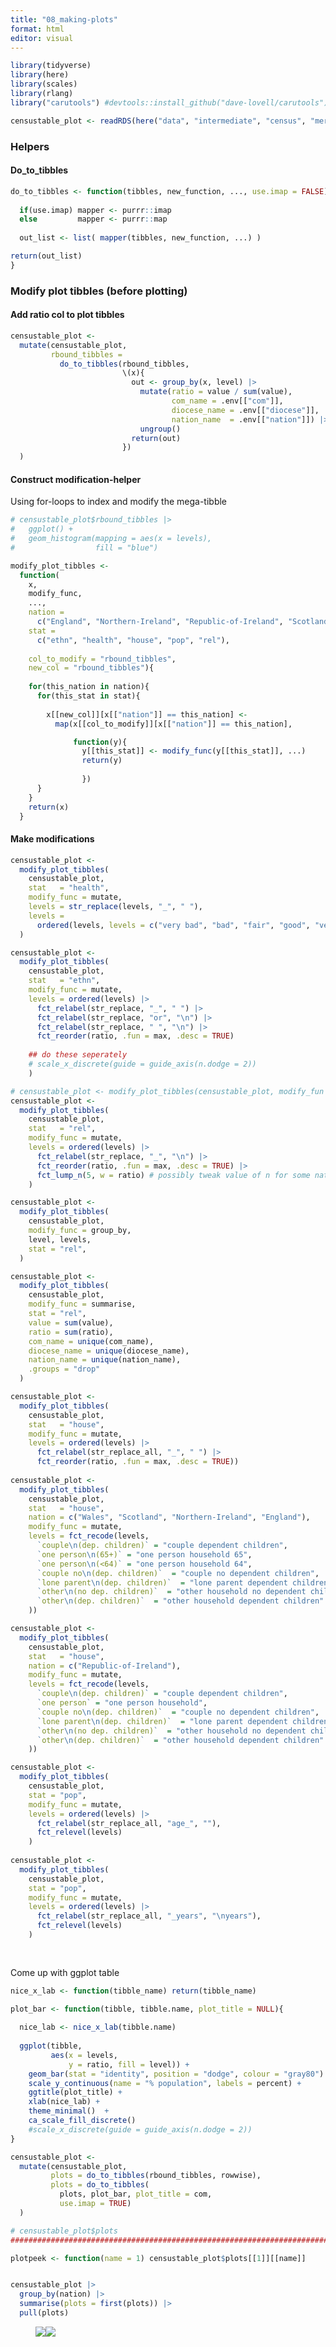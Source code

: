 ```yaml
---
title: "08_making-plots"
format: html
editor: visual
---
```


```r
library(tidyverse)
library(here)
library(scales)
library(rlang)
library("carutools") #devtools::install_github("dave-lovell/carutools")
```

```r
censustable_plot <- readRDS(here("data", "intermediate", "census", "merged-data", "05_census-data-pivot-longer_2022-11-16.RDS"))
```

### Helpers

#### Do_to_tibbles

```r
do_to_tibbles <- function(tibbles, new_function, ..., use.imap = FALSE){
  
  if(use.imap) mapper <- purrr::imap
  else         mapper <- purrr::map
  
  out_list <- list( mapper(tibbles, new_function, ...) )

return(out_list)
}
```

### Modify plot tibbles (before plotting)

#### Add ratio col to plot tibbles

```r
censustable_plot <- 
  mutate(censustable_plot,
         rbound_tibbles =
           do_to_tibbles(rbound_tibbles,
                         \(x){
                           out <- group_by(x, level) |> 
                             mutate(ratio = value / sum(value),
                                    com_name = .env[["com"]],
                                    diocese_name = .env[["diocese"]],
                                    nation_name  = .env[["nation"]]) |>
                             ungroup()
                           return(out)
                         })
  )
```

#### Construct modification-helper

Using for-loops to index and modify the mega-tibble

```r
# censustable_plot$rbound_tibbles |> 
#   ggplot() +
#   geom_histogram(mapping = aes(x = levels),
#                  fill = "blue")

modify_plot_tibbles <- 
  function(
    x,
    modify_func,
    ...,
    nation = 
      c("England", "Northern-Ireland", "Republic-of-Ireland", "Scotland", "Wales"),
    stat = 
      c("ethn", "health", "house", "pop", "rel"),
    
    col_to_modify = "rbound_tibbles",
    new_col = "rbound_tibbles"){
    
    for(this_nation in nation){
      for(this_stat in stat){
        
        x[[new_col]][x[["nation"]] == this_nation] <- 
          map(x[[col_to_modify]][x[["nation"]] == this_nation],

              function(y){
                y[[this_stat]] <- modify_func(y[[this_stat]], ...)
                return(y)
                
                })
      }
    }
    return(x)
  }
```

#### Make modifications

```r
censustable_plot <- 
  modify_plot_tibbles(
    censustable_plot,
    stat   = "health",
    modify_func = mutate,
    levels = str_replace(levels, "_", " "),
    levels = 
      ordered(levels, levels = c("very bad", "bad", "fair", "good", "very good"))
  )

censustable_plot <- 
  modify_plot_tibbles(
    censustable_plot,
    stat   = "ethn",
    modify_func = mutate,
    levels = ordered(levels) |> 
      fct_relabel(str_replace, "_", " ") |> 
      fct_relabel(str_replace, "or", "\n") |> 
      fct_relabel(str_replace, " ", "\n") |> 
      fct_reorder(ratio, .fun = max, .desc = TRUE) 
    
    ## do these seperately
    # scale_x_discrete(guide = guide_axis(n.dodge = 2))
    )

# censustable_plot <- modify_plot_tibbles(censustable_plot, modify_fun = ungroup)
censustable_plot <- 
  modify_plot_tibbles(
    censustable_plot,
    stat   = "rel",
    modify_func = mutate,
    levels = ordered(levels) |> 
      fct_relabel(str_replace, "_", "\n") |> 
      fct_reorder(ratio, .fun = max, .desc = TRUE) |>
      fct_lump_n(5, w = ratio) # possibly tweak value of n for some nations?
    )

censustable_plot <- 
  modify_plot_tibbles(
    censustable_plot,
    modify_func = group_by,
    level, levels,
    stat = "rel", 
  )

censustable_plot <- 
  modify_plot_tibbles(
    censustable_plot,
    modify_func = summarise,
    stat = "rel",
    value = sum(value),
    ratio = sum(ratio),
    com_name = unique(com_name),
    diocese_name = unique(diocese_name),
    nation_name = unique(nation_name), 
    .groups = "drop"
  )

censustable_plot <- 
  modify_plot_tibbles(
    censustable_plot,
    stat   = "house",
    modify_func = mutate,
    levels = ordered(levels) |> 
      fct_relabel(str_replace_all, "_", " ") |> 
      fct_reorder(ratio, .fun = max, .desc = TRUE))
  
censustable_plot <- 
  modify_plot_tibbles(
    censustable_plot,
    stat   = "house",
    nation = c("Wales", "Scotland", "Northern-Ireland", "England"),
    modify_func = mutate,
    levels = fct_recode(levels,
      `couple\n(dep. children)` = "couple dependent children", 
      `one person\n(65+)` = "one person household 65",
      `one person\n(<64)` = "one person household 64", 
      `couple no\n(dep. children)`  = "couple no dependent children",
      `lone parent\n(dep. children)`  = "lone parent dependent children",
      `other\n(no dep. children)`  = "other household no dependent children",
      `other\n(dep. children)`  = "other household dependent children"
    ))

censustable_plot <- 
  modify_plot_tibbles(
    censustable_plot,
    stat   = "house",
    nation = c("Republic-of-Ireland"),
    modify_func = mutate,
    levels = fct_recode(levels,
      `couple\n(dep. children)` = "couple dependent children", 
      `one person` = "one person household",
      `couple no\n(dep. children)`  = "couple no dependent children",
      `lone parent\n(dep. children)`  = "lone parent dependent children",
      `other\n(no dep. children)`  = "other household no dependent children",
      `other\n(dep. children)`  = "other household dependent children"
    ))

censustable_plot <- 
  modify_plot_tibbles(
    censustable_plot,
    stat = "pop",
    modify_func = mutate,
    levels = ordered(levels) |> 
      fct_relabel(str_replace_all, "age_", ""),
      fct_relevel(levels)
    )
    
censustable_plot <- 
  modify_plot_tibbles(
    censustable_plot,
    stat = "pop",
    modify_func = mutate,
    levels = ordered(levels) |>
      fct_relabel(str_replace_all, "_years", "\nyears"),
      fct_relevel(levels)
    )
     
      

```

Come up with ggplot table

```r

nice_x_lab <- function(tibble_name) return(tibble_name)

plot_bar <- function(tibble, tibble.name, plot_title = NULL){
  
  nice_lab <- nice_x_lab(tibble.name)
  
  ggplot(tibble, 
         aes(x = levels, 
             y = ratio, fill = level)) + 
    geom_bar(stat = "identity", position = "dodge", colour = "gray80") +
    scale_y_continuous(name = "% population", labels = percent) +
    ggtitle(plot_title) +
    xlab(nice_lab) +
    theme_minimal()  + 
    ca_scale_fill_discrete()
    #scale_x_discrete(guide = guide_axis(n.dodge = 2))
}

censustable_plot <- 
  mutate(censustable_plot,
         plots = do_to_tibbles(rbound_tibbles, rowwise),
         plots = do_to_tibbles(
           plots, plot_bar, plot_title = com,
           use.imap = TRUE)
  )

# censustable_plot$plots
###############################################################################

plotpeek <- function(name = 1) censustable_plot$plots[[1]][[name]]


censustable_plot |>
  group_by(nation) |> 
  summarise(plots = first(plots)) |> 
  pull(plots)


```

![![](http://127.0.0.1:62135/chunk_output/s/629F4734/cocq0fszblw7j/0000bc.png?fixed_size=1)![](http://127.0.0.1:62135/chunk_output/s/629F4734/cocq0fszblw7j/0000bc.png?fixed_size=1)](http://127.0.0.1:62135/chunk_output/s/629F4734/cocq0fszblw7j/0000c2.png?fixed_size=1)
